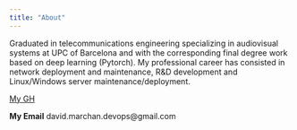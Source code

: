 ```yaml
---
title: "About"
---
```


Graduated in telecommunications engineering specializing in audiovisual systems at UPC of Barcelona and with the corresponding final degree work based on deep learning (Pytorch). My professional career has consisted in network deployment and maintenance, R&D development and Linux/Windows server maintenance/deployment.

[My GH](https://github.com/daviddevops96)


**My Email** david.marchan.devops@gmail.com


